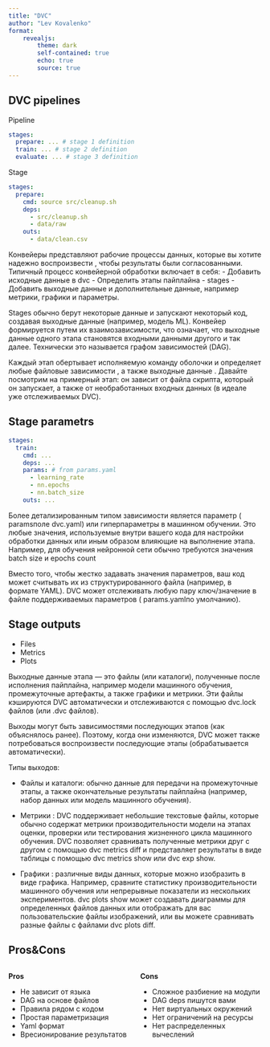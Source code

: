 ```yaml
---
title: "DVC"
author: "Lev Kovalenko"
format: 
    revealjs: 
        theme: dark
        self-contained: true
        echo: true
        source: true
---
```


## DVC pipelines
Pipeline
```yml
stages:
  prepare: ... # stage 1 definition
  train: ... # stage 2 definition
  evaluate: ... # stage 3 definition
```

Stage
```yml
stages:
  prepare:
    cmd: source src/cleanup.sh
    deps:
      - src/cleanup.sh
      - data/raw
    outs:
      - data/clean.csv
```

:::{.notes}
Конвейеры представляют рабочие процессы данных, которые вы хотите надежно воспроизвести , чтобы результаты были согласованными. Типичный процесс конвейерной обработки включает в себя:
- Добавить исходные данные в dvc
- Определить этапы пайплайна - stages
- Добавить выходные данные и дополнительные данные, например метрики, графики и параметры.

Stages обычно берут некоторые данные и запускают некоторый код, создавая выходные данные (например, модель ML). Конвейер формируется путем их взаимозависимости, что означает, что выходные данные одного этапа становятся входными данными другого и так далее. Технически это называется графом зависимостей (DAG).

Каждый этап обертывает исполняемую команду оболочки и определяет любые файловые зависимости , а также выходные данные . Давайте посмотрим на примерный этап: он зависит от файла скрипта, который он запускает, а также от необработанных входных данных (в идеале уже отслеживаемых DVC).
:::

## Stage parametrs

```yml
stages:
  train:
    cmd: ...
    deps: ...
    params: # from params.yaml
      - learning_rate
      - nn.epochs
      - nn.batch_size
    outs: ...
```

:::{.notes}
Более детализированным типом зависимости является параметр ( paramsполе dvc.yaml) или гиперпараметры в машинном обучении. Это любые значения, используемые внутри вашего кода для настройки обработки данных или иным образом влияющие на выполнение этапа. Например, для обучения нейронной сети обычно требуются значения batch size и epochs count

Вместо того, чтобы жестко задавать значения параметров, ваш код может считывать их из структурированного файла (например, в формате YAML). DVC может отслеживать любую пару ключ/значение в файле поддерживаемых параметров ( params.yamlпо умолчанию).
:::

## Stage outputs

- Files
- Metrics
- Plots

:::{.notes}
Выходные данные этапа — это файлы (или каталоги), полученные после исполнения пайплайна, например модели машинного обучения, промежуточные артефакты, а также графики и метрики.  Эти файлы кэшируются DVC автоматически и отслеживаются с помощью dvc.lock файлов (или .dvc файлов).

Выходы могут быть зависимостями последующих этапов (как объяснялось ранее). Поэтому, когда они изменяются, DVC может также потребоваться воспроизвести последующие этапы (обрабатывается автоматически).

Типы выходов:

- Файлы и каталоги: обычно данные для передачи на промежуточные этапы, а также окончательные результаты пайплайна (например, набор данных или модель машинного обучения).

- Метрики : DVC поддерживает небольшие текстовые файлы, которые обычно содержат метрики производительности модели на этапах оценки, проверки или тестирования жизненного цикла машинного обучения. DVC позволяет сравнивать полученные метрики друг с другом с помощью dvc metrics diff и представляет результаты в виде таблицы с помощью dvc metrics show или dvc exp show.

- Графики : различные виды данных, которые можно изобразить в виде графика. Например, сравните статистику производительности машинного обучения или непрерывные показатели из нескольких экспериментов. dvc plots show может создавать диаграммы для определенных файлов данных или отображать для вас пользовательские файлы изображений, или вы можете сравнивать разные файлы с файлами dvc plots diff.
:::

## Pros&Cons {.scrollable}

:::: {.columns }
 
::: {.column width="50%" }
**Pros**
 
- Не зависит от языка
- DAG на основе файлов
- Правила рядом с кодом
- Простая параметризация
- Yaml формат
- Вресионирование результатов 
 
:::
 
::: {.column width="50%"}
**Cons**
 
- Сложное разбиение на модули
- DAG deps пишутся вами
- Нет виртуальных окружений
- Нет ограничений на ресурсы
- Нет распределенных вычеслений
 
:::
::::